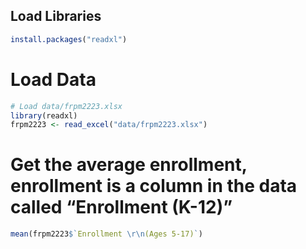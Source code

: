 ## Load Libraries

```{r}
install.packages("readxl")
```

# Load Data
```{r}
# Load data/frpm2223.xlsx
library(readxl)
frpm2223 <- read_excel("data/frpm2223.xlsx")
```

# Get the average enrollment, enrollment is a column in the data called "Enrollment \n (K-12)"

```{r}
mean(frpm2223$`Enrollment \r\n(Ages 5-17)`)
```
